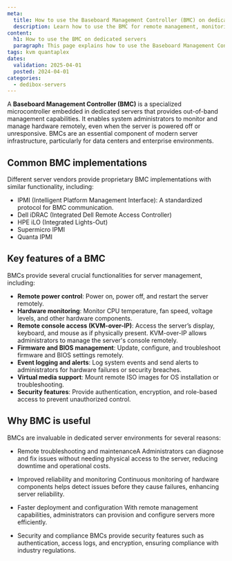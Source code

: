 ```yaml
---
meta:
  title: How to use the Baseboard Management Controller (BMC) on dedicated servers
  description: Learn how to use the BMC for remote management, monitoring, and troubleshooting of dedicated servers.
content:
  h1: How to use the BMC on dedicated servers
  paragraph: This page explains how to use the Baseboard Management Controller (BMC) for remote management, monitoring, and troubleshooting of dedicated servers.
tags: kvm quantaplex
dates:
  validation: 2025-04-01
  posted: 2024-04-01
categories:
  - dedibox-servers
---
```

A **Baseboard Management Controller (BMC)** is a specialized microcontroller embedded in dedicated servers that provides out-of-band management capabilities. It enables system administrators to monitor and manage hardware remotely, even when the server is powered off or unresponsive. BMCs are an essential component of modern server infrastructure, particularly for data centers and enterprise environments.

## Common BMC implementations
Different server vendors provide proprietary BMC implementations with similar functionality, including:
- IPMI (Intelligent Platform Management Interface): A standardized protocol for BMC communication.
- Dell iDRAC (Integrated Dell Remote Access Controller)
- HPE iLO (Integrated Lights-Out)
- Supermicro IPMI
- Quanta IPMI

## Key features of a BMC
BMCs provide several crucial functionalities for server management, including:
- **Remote power control**: Power on, power off, and restart the server remotely.
- **Hardware monitoring**: Monitor CPU temperature, fan speed, voltage levels, and other hardware components.
- **Remote console access (KVM-over-IP)**: Access the server’s display, keyboard, and mouse as if physically present. KVM-over-IP allows administrators to manage the server's console remotely.
- **Firmware and BIOS management**: Update, configure, and troubleshoot firmware and BIOS settings remotely.
- **Event logging and alerts**: Log system events and send alerts to administrators for hardware failures or security breaches.
- **Virtual media support**: Mount remote ISO images for OS installation or troubleshooting.
- **Security features**: Provide authentication, encryption, and role-based access to prevent unauthorized control.

## Why BMC is useful
BMCs are invaluable in dedicated server environments for several reasons:

* Remote troubleshooting and maintenanceA
  Administrators can diagnose and fix issues without needing physical access to the server, reducing downtime and operational costs.

* Improved reliability and monitoring
  Continuous monitoring of hardware components helps detect issues before they cause failures, enhancing server reliability.

* Faster deployment and configuration
  With remote management capabilities, administrators can provision and configure servers more efficiently.

* Security and compliance
  BMCs provide security features such as authentication, access logs, and encryption, ensuring compliance with industry regulations.